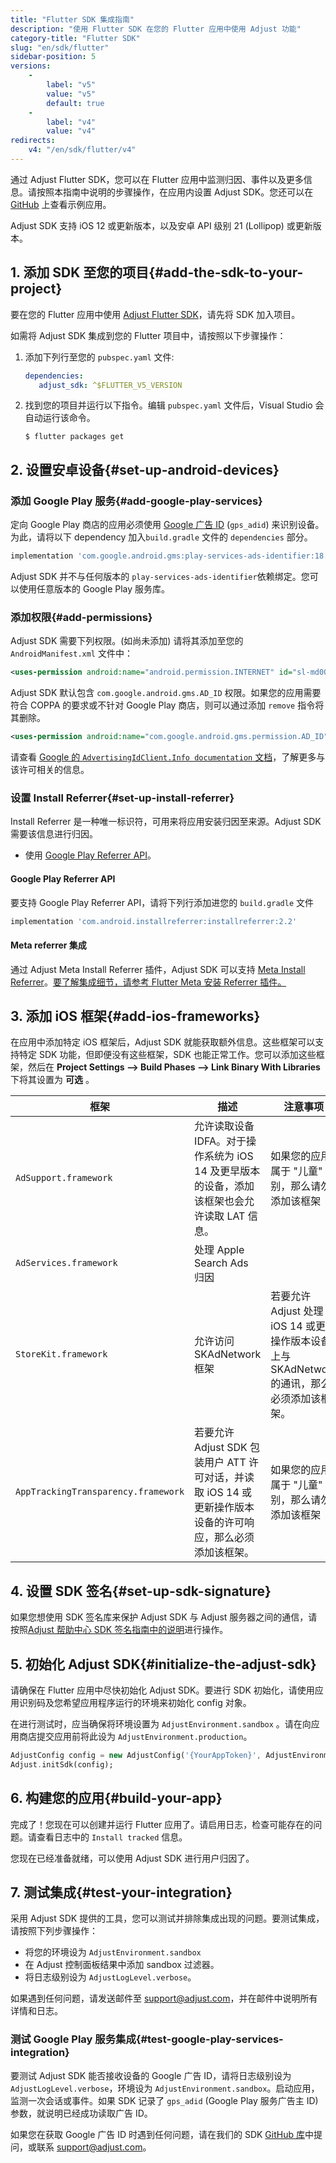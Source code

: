 ```yaml
---
title: "Flutter SDK 集成指南"
description: "使用 Flutter SDK 在您的 Flutter 应用中使用 Adjust 功能"
category-title: "Flutter SDK"
slug: "en/sdk/flutter"
sidebar-position: 5
versions: 
    - 
        label: "v5"
        value: "v5"
        default: true
    - 
        label: "v4"
        value: "v4"
redirects: 
    v4: "/en/sdk/flutter/v4"
---
```

通过 Adjust Flutter SDK，您可以在 Flutter 应用中监测归因、事件以及更多信息。请按照本指南中说明的步骤操作，在应用内设置 Adjust SDK。您还可以在 [GitHub](https://github.com/adjust/flutter_sdk/tree/master/example) 上查看示例应用。
<callout type="important"> 

Adjust SDK 支持 iOS 12 或更新版本，以及安卓 API 级别 21 \(Lollipop\) 或更新版本。
</Callout> 

1\. 添加 SDK 至您的项目\{\#add\-the\-sdk\-to\-your\-project\}
---------------------------------------------------------------

要在您的 Flutter 应用中使用 [Adjust Flutter SDK](https://github.com/adjust/flutter_sdk/releases)，请先将 SDK 加入项目。

如需将 Adjust SDK 集成到您的 Flutter 项目中，请按照以下步骤操作：

1. 添加下列行至您的 `pubspec.yaml` 文件:

   ```yaml
   dependencies:
      adjust_sdk: ^$FLUTTER_V5_VERSION
   ```

2. 找到您的项目并运行以下指令。编辑 `pubspec.yaml` 文件后，Visual Studio 会自动运行该命令。

   ```console
   $ flutter packages get
   ```

2\. 设置安卓设备\{\#set\-up\-android\-devices\}
------------------------------------------------

### 添加 Google Play 服务\{\#add\-google\-play\-services\}

定向 Google Play 商店的应用必须使用 [Google 广告 ID](https://support.google.com/googleplay/android-developer/answer/6048248?hl=en) \(`gps_adid`\) 来识别设备。为此，请将以下 dependency 加入`build.gradle` 文件的 `dependencies` 部分。

```groovy
implementation 'com.google.android.gms:play-services-ads-identifier:18.1.0'
```

<callout type="note"> 

Adjust SDK 并不与任何版本的 `play-services-ads-identifier`依赖绑定。您可以使用任意版本的 Google Play 服务库。
</Callout> 

### 添加权限\{\#add\-permissions\}

Adjust SDK 需要下列权限。\(如尚未添加\) 请将其添加至您的 `AndroidManifest.xml` 文件中：

```xml
<uses-permission android:name="android.permission.INTERNET" id="sl-md0000000"/>
```

Adjust SDK 默认包含 `com.google.android.gms.AD_ID` 权限。如果您的应用需要符合 COPPA 的要求或不针对 Google Play 商店，则可以通过添加 `remove` 指令将其删除。

```xml
<uses-permission android:name="com.google.android.gms.permission.AD_ID" tools:node="remove" id="sl-md0000000"/>
```

<callout type="seealso"> 

请查看 [Google 的 `AdvertisingIdClient.Info documentation` 文档](https://developers.google.com/android/reference/com/google/android/gms/ads/identifier/AdvertisingIdClient.Info#public-string-getid)，了解更多与该许可相关的信息。
</Callout> 

### 设置 Install Referrer\{\#set\-up\-install\-referrer\}

Install Referrer 是一种唯一标识符，可用来将应用安装归因至来源。Adjust SDK 需要该信息进行归因。

* 使用 [Google Play Referrer API](https://developer.android.com/google/play/installreferrer)。

#### Google Play Referrer API

要支持 Google Play Referrer API，请将下列行添加进您的 `build.gradle` 文件

```groovy
implementation 'com.android.installreferrer:installreferrer:2.2'
```

#### Meta referrer 集成

通过 Adjust Meta Install Referrer 插件，Adjust SDK 可以支持 [Meta Install Referrer](https://developers.facebook.com/docs/app-ads/meta-install-referrer)。[要了解集成细节，请参考 Flutter Meta 安装 Referrer 插件。](/en/sdk/flutter/plugins/meta-referrer-plugin)

3\. 添加 iOS 框架\{\#add\-ios\-frameworks\}
---------------------------------------------

在应用中添加特定 iOS 框架后，Adjust SDK 就能获取额外信息。这些框架可以支持特定 SDK 功能，但即便没有这些框架，SDK 也能正常工作。您可以添加这些框架，然后在 **Project Settings \-\-> Build Phases \-\-> Link Binary With Libraries** 下将其设置为 **可选** 。

|                 框架                  |                                 描述                                 |                             注意事项                             |
|-------------------------------------|--------------------------------------------------------------------|--------------------------------------------------------------|
| `AdSupport.framework`               | 允许读取设备 IDFA。对于操作系统为 iOS 14 及更早版本的设备，添加该框架也会允许读取 LAT 信息。            | 如果您的应用属于 "儿童" 类别，那么请勿添加该框架                                   |
| `AdServices.framework`              | 处理 Apple Search Ads 归因                                             |                                                              |
| `StoreKit.framework`                | 允许访问 SKAdNetwork 框架                                                | 若要允许 Adjust 处理 iOS 14 或更新操作版本设备上与 SKAdNetwork 的通讯，那么必须添加该框架。 |
| `AppTrackingTransparency.framework` | 若要允许 Adjust SDK 包装用户 ATT 许可对话，并读取 iOS 14 或更新操作版本设备的许可响应，那么必须添加该框架。 | 如果您的应用属于 "儿童" 类别，那么请勿添加该框架                                   |

4\. 设置 SDK 签名\{\#set\-up\-sdk\-signature\}
-------------------------------------------------

如果您想使用 SDK 签名库来保护 Adjust SDK 与 Adjust 服务器之间的通信，请按照[Adjust 帮助中心 SDK 签名指南中的说明](https://help.adjust.com/en/article/sdk-signature)进行操作。

5\. 初始化 Adjust SDK\{\#initialize\-the\-adjust\-sdk\}
-----------------------------------------------------------

请确保在 Flutter 应用中尽快初始化 Adjust SDK。要进行 SDK 初始化，请使用应用识别码及您希望应用程序运行的环境来初始化 config 对象。
<callout type="important"> 

在进行测试时，应当确保将环境设置为 `AdjustEnvironment.sandbox` 。请在向应用商店提交应用前将此设为 `AdjustEnvironment.production`。
</Callout> 

```dart
AdjustConfig config = new AdjustConfig('{YourAppToken}', AdjustEnvironment.sandbox);
Adjust.initSdk(config);
```

6\. 构建您的应用\{\#build\-your\-app\}
--------------------------------------

完成了！您现在可以创建并运行 Flutter 应用了。请启用日志，检查可能存在的问题。请查看日志中的 `Install tracked` 信息。

您现在已经准备就绪，可以使用 Adjust SDK 进行用户归因了。

7\. 测试集成\{\#test\-your\-integration\}
-------------------------------------------

采用 Adjust SDK 提供的工具，您可以测试并排除集成出现的问题。要测试集成，请按照下列步骤操作：

* 将您的环境设为 `AdjustEnvironment.sandbox`
* 在 Adjust 控制面板结果中添加 sandbox 过滤器。
* 将日志级别设为 `AdjustLogLevel.verbose`。

<callout type="tip"> 

如果遇到任何问题，请发送邮件至 [support@adjust.com](mailto:support@adjust.com)，并在邮件中说明所有详情和日志。
</Callout> 

### 测试 Google Play 服务集成\{\#test\-google\-play\-services\-integration\}

要测试 Adjust SDK 能否接收设备的 Google 广告 ID，请将日志级别设为 `AdjustLogLevel.verbose`，环境设为 `AdjustEnvironment.sandbox`。启动应用，监测一次会话或事件。如果 SDK 记录了 `gps_adid` \(Google Play 服务广告主 ID\) 参数，就说明已经成功读取广告 ID。

如果您在获取 Google 广告 ID 时遇到任何问题，请在我们的 SDK [GitHub 库](https://github.com/adjust/flutter_sdk)中提问，或联系 [support@adjust.com](mailto:support@adjust.com)。

